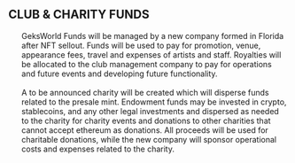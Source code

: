 <h2>CLUB & CHARITY FUNDS</h2>

<ul style="list-style-type:none;">
<li>
    GeksWorld Funds will be managed by a new company formed in Florida
    after NFT sellout. Funds will be used to pay for promotion, venue, appearance fees,
    travel and expenses of artists and staff. Royalties will be allocated to the club management
    company to pay for operations and future events and developing future functionality.
  </li>
  <li>&nbsp;</li>
  <li>
    A to be announced charity will be created which will disperse funds
    related to the presale mint. Endowment funds may be invested in crypto,
    stablecoins, and any other legal investments and dispersed as needed
    to the charity for charity events and donations to other charities
    that cannot accept ethereum as donations. All proceeds will be used
    for charitable donations, while the new company will sponsor operational
    costs and expenses related to the charity.
  </li>
</ul>
